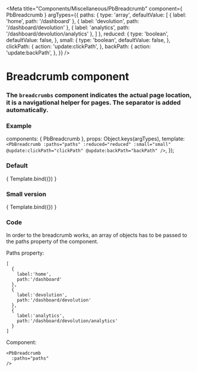 
<Meta
  title="Components/Miscellaneous/PbBreadcrumb"
  component={ PbBreadcrumb }
  argTypes={{
    paths: {
      type: 'array',
      defaultValue: [
        {
          label: 'home',
          path: '/dashboard'
        },
        {
          label: 'devolution',
          path: '/dashboard/devolution'
        },
        {
          label: 'analytics',
          path: '/dashboard/devolution/analytics'
        },
      ]
    },
    reduced: {
      type: 'boolean',
      defaultValue: false,
    },
    small: {
      type: 'boolean',
      defaultValue: false,
    },
    clickPath: {
      action: 'update:clickPath',
    },
    backPath: {
      action: 'update:backPath',
    },
  }}
/>

# **Breadcrumb component**

### The `breadcrumbs` component indicates the actual page location, it is a navigational helper for pages. The separator is added automatically.

### Example

  components: { PbBreadcrumb },
  props: Object.keys(argTypes),
  template: `
    <PbBreadcrumb
      :paths="paths"
      :reduced="reduced"
      :small="small"
      @update:clickPath="clickPath"
      @update:backPath="backPath"
    />
  `,
});

### Default

<Canvas>
  <Story name="Default" height="auto">
    { Template.bind({}) }
  </Story>
</Canvas>

### Small version

<Canvas>
  <Story name="Small" height="auto"
    args={{
      small:true
    }}
  >
    { Template.bind({}) }
  </Story>
</Canvas>

### Code

In order to the breadcrumb works, an array of objects has to be passed to the paths property of the component.

Paths property:
```
[
  {
    label:'home',
    path:'/dashboard'
  },
  {
    label:'devolution',
    path:'/dashboard/devolution'
  },
  {
    label:'analytics',
    path:'/dashboard/devolution/analytics'
  }
]
```

Component:
```
<PbBreadcrumb
  :paths="paths"
/>
```
